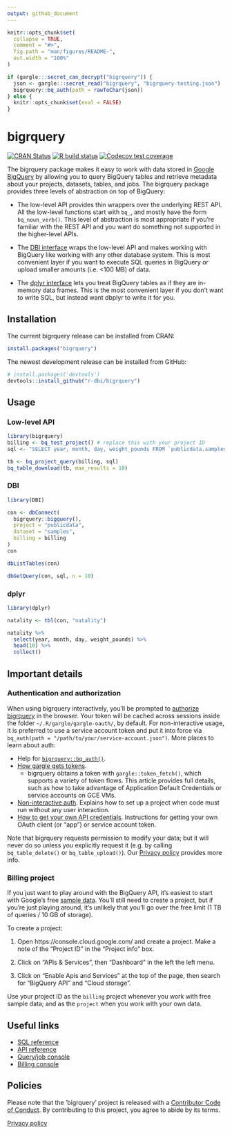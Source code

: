 ```yaml
---
output: github_document
---
```


<!-- README.md is generated from README.Rmd. Please edit that file -->

```r
knitr::opts_chunk$set(
  collapse = TRUE,
  comment = "#>",
  fig.path = "man/figures/README-",
  out.width = "100%"
)

if (gargle:::secret_can_decrypt("bigrquery")) {
  json <- gargle:::secret_read("bigrquery", "bigrquery-testing.json")
  bigrquery::bq_auth(path = rawToChar(json))
} else {
  knitr::opts_chunk$set(eval = FALSE)
}
```
# bigrquery

<!-- badges: start -->
[![CRAN Status](https://www.r-pkg.org/badges/version/bigrquery)](https://cran.r-project.org/package=bigrquery)
[![R build status](https://github.com/r-dbi/bigrquery/workflows/R-CMD-check/badge.svg)](https://github.com/r-dbi/bigrquery/actions)
[![Codecov test coverage](https://codecov.io/gh/r-dbi/bigrquery/branch/master/graph/badge.svg)](https://codecov.io/gh/r-dbi/bigrquery?branch=master)
<!-- badges: end -->

The bigrquery package makes it easy to work with data stored in 
[Google BigQuery](https://cloud.google.com/bigquery/docs) by allowing you to query BigQuery tables and retrieve metadata about your projects, datasets, tables, and jobs. The bigrquery package provides three levels of abstraction on top of BigQuery:

* The low-level API provides thin wrappers over the underlying REST API. All 
  the low-level functions start with `bq_`, and mostly have the form 
  `bq_noun_verb()`. This level of abstraction is most appropriate if you're
  familiar with the REST API and you want do something not supported in the 
  higher-level APIs.
  
* The [DBI interface](https://www.r-dbi.org) wraps the low-level API and
  makes working with BigQuery like working with any other database system.
  This is most convenient layer if you want to execute SQL queries in 
  BigQuery or upload smaller amounts (i.e. <100 MB) of data.

* The [dplyr interface](https://dbplyr.tidyverse.org/) lets you treat BigQuery 
  tables as if they are in-memory data frames. This is the most convenient 
  layer if you don't want to write SQL, but instead want dbplyr to write it 
  for you.

## Installation

The current bigrquery release can be installed from CRAN: 

```R
install.packages("bigrquery")
```

The newest development release can be installed from GitHub:

```R
# install.packages('devtools')
devtools::install_github("r-dbi/bigrquery")
```

## Usage

### Low-level API

```r
library(bigrquery)
billing <- bq_test_project() # replace this with your project ID 
sql <- "SELECT year, month, day, weight_pounds FROM `publicdata.samples.natality`"

tb <- bq_project_query(billing, sql)
bq_table_download(tb, max_results = 10)
```

### DBI

```r
library(DBI)

con <- dbConnect(
  bigrquery::bigquery(),
  project = "publicdata",
  dataset = "samples",
  billing = billing
)
con 

dbListTables(con)

dbGetQuery(con, sql, n = 10)
```

### dplyr

```r
library(dplyr)

natality <- tbl(con, "natality")

natality %>%
  select(year, month, day, weight_pounds) %>% 
  head(10) %>%
  collect()
```

## Important details

### Authentication and authorization

When using bigrquery interactively, you'll be prompted to [authorize bigrquery](https://cloud.google.com/bigquery/docs/authorization) in the browser. Your token will be cached across sessions inside the folder `~/.R/gargle/gargle-oauth/`, by default. For non-interactive usage, it is preferred to use a service account token and put it into force via `bq_auth(path = "/path/to/your/service-account.json")`. More places to learn
about auth:

  * Help for [`bigrquery::bq_auth()`](https://bigrquery.r-dbi.org/reference/bq_auth.html).
  * [How gargle gets tokens](https://gargle.r-lib.org/articles/how-gargle-gets-tokens.html).
    - bigrquery obtains a token with `gargle::token_fetch()`, which supports
      a variety of token flows. This article provides full details, such as how
      to take advantage of Application Default Credentials or service accounts
      on GCE VMs.
  * [Non-interactive auth](https://gargle.r-lib.org/articles/non-interactive-auth.html). Explains
    how to set up a project when code must run without any user interaction.
  * [How to get your own API credentials](https://gargle.r-lib.org/articles/get-api-credentials.html). Instructions for getting your own OAuth client (or "app") or service account token.

Note that bigrquery requests permission to modify your data; but it will never do so unless you explicitly request it (e.g. by calling `bq_table_delete()` or `bq_table_upload()`). Our [Privacy policy](https://www.tidyverse.org/google_privacy_policy) provides more info.

### Billing project

If you just want to play around with the BigQuery API, it's easiest to start with Google's free [sample data](https://cloud.google.com/bigquery/public-data). You'll still need to create a project, but if you're just playing around, it's unlikely that you'll go over the free limit (1 TB of queries / 10 GB of storage).

To create a project:

1. Open https://console.cloud.google.com/ and create a project.
   Make a note of the "Project ID" in the "Project info" box.

1. Click on "APIs & Services", then "Dashboard" in the left the left menu.

1. Click on "Enable Apis and Services" at the top of the page, 
   then search for "BigQuery API" and "Cloud storage".

Use your project ID as the `billing` project whenever you work with free sample data; and as the `project` when you work with your own data.

## Useful links

* [SQL reference](https://cloud.google.com/bigquery/docs/reference/standard-sql/functions-and-operators)
* [API reference](https://cloud.google.com/bigquery/docs/reference/rest)
* [Query/job console](https://bigquery.cloud.google.com/)
* [Billing console](https://console.cloud.google.com/)

## Policies

Please note that the 'bigrquery' project is released with a [Contributor Code of Conduct](https://bigrquery.r-dbi.org/CODE_OF_CONDUCT.html). By contributing to this project, you agree to abide by its terms.

[Privacy policy](https://www.tidyverse.org/google_privacy_policy)
